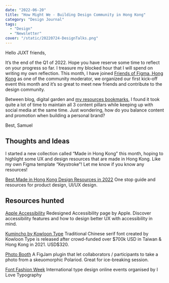```yaml
---
date: "2022-06-20"
title: "How Might We - Building Design Community in Hong Kong"
category: "Design Journal"
tags:
  - "Design"
  - "Newsletter"
cover: "/static/20220724-DesignTalks.png"
---
```


Hello JUXT friends,

It’s the end of the Q1 of 2022. Hope you have reserve some time to reflect on your progress so far. I treasure my blocked hour that I will spend on writing my own reflection. This month, I have joined [Friends of Figma, Hong Kong](https://friends.figma.com/hong-kong/) as one of the community moderator, we organized our first kick-off event this month and it’s so great to meet new friends and contribute to the design community.

Between blog, digital garden and [my resources bookmarks](https://juxtdesign.cc/resources/), I found it took quite a lot of time to maintain all 3 content pillars while keeping up with social media at the same time. Just wondering, how do you balance content and promotion when building a personal brand?

Best,
Samuel

## Thoughts and Ideas

I started a new collection called “Made in Hong Kong” this month, hoping to highlight some UX and design resources that are made in Hong Kong. Like my own Figma template “Keystroke”! Let me know if you know any resources!


[Best Made in Hong Kong Design Resources in 2022](https://juxtdesign.cc/tags/hong-kong/)
One stop guide and resources for product design, UI/UX design.

## Resources hunted

[Apple Accessibility](https://juxtdesign.cc/resources/apple-accessibility/)
Redesigned Accessibility page by Apple. Discover accessibility features and how to design better UX with accessibility in mind.

[Kumincho by Kowloon Type](https://juxtdesign.cc/resources/kumincho-by-kowloon-type/)
Traditional Chinese serif font created by Kowloon Type is released after crowd-funded over $700k USD in Taiwan & Hong Kong in 2021. USD$320.

[Photo Booth](https://juxtdesign.cc/resources/photo-booth/)
A FigJam plugin that let collaborators / participants to take a photo from a skeuomorphic Polariod. Great for ice-breaking session.

[Font Fashion Week](https://juxtdesign.cc/resources/font-fashion-week/)
International type design online events organised by I Love Typography
